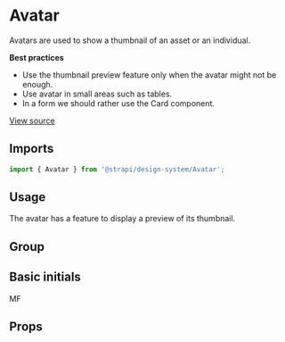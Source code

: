 <!--- Avatar.stories.mdx --->


<Meta title="Design System/Components/Avatar" component={Avatar} />

# Avatar

Avatars are used to show a thumbnail of an asset or an individual.

**Best practices**

- Use the thumbnail preview feature only when the avatar might not be enough.
- Use avatar in small areas such as tables.
- In a form we should rather use the Card component.

[View source](https://github.com/strapi/design-system/tree/develop/packages/strapi-design-system/src/Avatar)

## Imports

```js
import { Avatar } from '@strapi/design-system/Avatar';
```

## Usage

The avatar has a feature to display a preview of its thumbnail.

<Canvas>
  <Story name="base">
    <Box padding={11}>
      <Avatar src="https://avatars.githubusercontent.com/u/3874873?v=4" alt="marvin frachet" preview />
    </Box>
  </Story>
</Canvas>

## Group

<Canvas>
  <Story name="group">
    <Box padding={11}>
      <AvatarGroup>
        <Avatar src="https://avatars.githubusercontent.com/u/3874873?v=4" alt="marvin frachet" preview />
        <Avatar src="https://avatars.githubusercontent.com/u/3874873?v=4" alt="marvin frachet" preview />
        <Avatar src="https://avatars.githubusercontent.com/u/3874873?v=4" alt="marvin frachet" preview />
      </AvatarGroup>
    </Box>
  </Story>
</Canvas>

## Basic initials

<Canvas>
  <Story name="initials">
    <Box padding={11}>
      <Initials>MF</Initials>
    </Box>
  </Story>
</Canvas>

## Props

<ArgsTable of={Avatar} />
